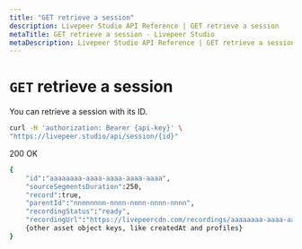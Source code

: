 ```yaml
---
title: "GET retrieve a session"
description: Livepeer Studio API Reference | GET retrieve a session
metaTitle: GET retrieve a session - Livepeer Studio
metaDescription: Livepeer Studio API Reference | GET retrieve a session
---
```


# `GET` retrieve a session

You can retrieve a session with its ID.

```bash
curl -H 'authorization: Bearer {api-key}' \
"https://livepeer.studio/api/session/{id}"
```

200 OK

```bash
{
    "id":"aaaaaaaa-aaaa-aaaa-aaaa-aaaa",
    "sourceSegmentsDuration":250,
    "record":true,
    "parentId":"nnnnnnnn-nnnn-nnnn-nnnn-nnnn",
    "recordingStatus":"ready",
    "recordingUrl":"https://livepeercdn.com/recordings/aaaaaaaa-aaaa-aaaa-aaaa-aaaa/index.m3u8"},
    {other asset object keys, like createdAt and profiles}
}
```
